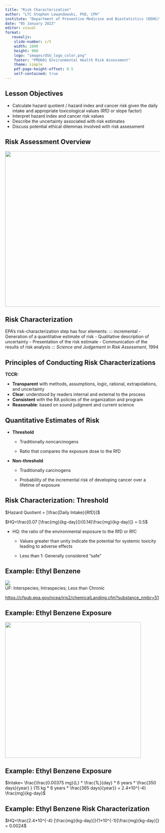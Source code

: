 ```yaml
---
title: "Risk Characterization"
author: "LTC Stephen Lewandowski, PhD, CPH"
institute: "Department of Preventive Medicine and Biostatistics (OEHS)"
date: "05 January 2023"
editor: visual
format: 
   revealjs:
    slide-number: c/t
    width: 1600
    height: 900
    logo: "images/USU_logo_color.png"
    footer: "PMO601 Environmental Health Risk Assessment"
    theme: simple
    pdf-page-height-offset: 0.5
    self-contained: true
---
```


## Lesson Objectives

-   Calculate hazard quotient / hazard index and cancer risk given the daily intake and appropriate toxicological values (RfD or slope factor)
-   Interpret hazard index and cancer risk values
-   Describe the uncertainty associated with risk estimates
-   Discuss potential ethical dilemmas involved with risk assessment

## Risk Assessment Overview

![](images/4_steps.png){fig-align="center" width="506"}

## Risk Characterization

EPA's risk-characterization step has four elements: ::: incremental - Generation of a quantitative estimate of risk - Qualitative description of uncertainty - Presentation of the risk estimate - Communication of the results of risk analysis ::: *Science and Judgement in Risk Assessment*, 1994

## Principles of Conducting Risk Characterizations

**TCCR:**

::: incremental
-   **Transparent** with methods, assumptions, logic, rational, extrapolations, and uncertainty
-   **Clear**: understood by readers internal and external to the process
-   **Consistent** with the RA policies of the organization and program
-   **Reasonable**: based on sound judgment and current science
:::

## Quantitative Estimates of Risk

::: incremental
-   **Threshold**

    -   Traditionally noncarcinogens

    -   Ratio that compares the exposure dose to the RfD

-   **Non-threshold**

    -   Traditionally carcinogens

    -   Probability of the incremental risk of developing cancer over a lifetime of exposure
:::

## Risk Characterization: Threshold

::: incremental
$Hazard Quotient = [\frac{Daily Intake}{RfD}]$

$HQ=\frac{0.07 [\frac{mg}{kg-day}]}{0.14[\frac{mg}{kg-day}]} = 0.5$

-   HQ: the ratio of the environmental exposure to the RfD or RfC
    -   Values greater than unity indicate the potential for systemic toxicity leading to adverse effects

    -   Less than 1: Generally considered "safe"
:::

## Example: Ethyl Benzene

![](images/ethyl_benzene.png){fig-align="center"}  
UF: Interspecies; Intraspecies; Less than Chronic

<https://cfpub.epa.gov/ncea/iris2/chemicalLanding.cfm?substance_nmbr=51>

## Example: Ethyl Benzene Exposure

![](images/dw_eqn.png){fig-align="center" width="442"}

## Example: Ethyl Benzene Exposure
  
  
$Intake= \frac{\frac{0.00375 mg}{L} * \frac{1L}{day} * 6 years * \frac{350 days}{year} } {15 kg * 6 years * \frac{365 days}{year}} = 2.4*10^{-4} \frac{mg}{kg-day}$

## Example: Ethyl Benzene Risk Characterization
  
  
$HQ=\frac{2.4*10^{-4} [\frac{mg}{kg-day}]}{1*10^{-1}[\frac{mg}{kg-day}]} = 0.0024$

